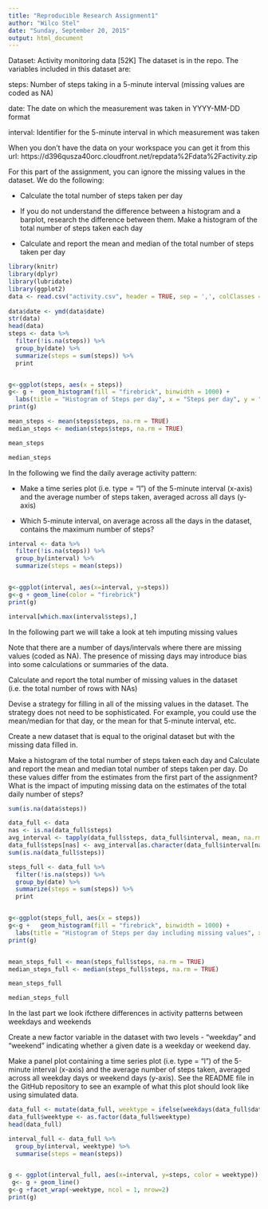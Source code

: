 ```yaml
---
title: "Reproducible Research Assignment1"
author: "Wilco Stel"
date: "Sunday, September 20, 2015"
output: html_document
---
```


Dataset: Activity monitoring data [52K]
The dataset is in the repo.
The variables included in this dataset are:

steps: Number of steps taking in a 5-minute interval (missing values are coded as NA)

date: The date on which the measurement was taken in YYYY-MM-DD format

interval: Identifier for the 5-minute interval in which measurement was taken

When you don't have the data on your workspace you can get it 
from this url:
https://d396qusza40orc.cloudfront.net/repdata%2Fdata%2Factivity.zip

For this part of the assignment, you can ignore the missing values in the dataset.
We do the following:

- Calculate the total number of steps taken per day

- If you do not understand the difference between a histogram and a barplot, research the    difference between them. Make a histogram of the total number of steps taken each day


- Calculate and report the mean and median of the total number of steps taken per day

```r
library(knitr)
library(dplyr)
library(lubridate)
library(ggplot2)
data <- read.csv("activity.csv", header = TRUE, sep = ',', colClasses = c("numeric", "character",
                                                                          "integer"))
data$date <- ymd(data$date)
str(data)
head(data)
steps <- data %>%
  filter(!is.na(steps)) %>%
  group_by(date) %>%
  summarize(steps = sum(steps)) %>%
  print


g<-ggplot(steps, aes(x = steps))
g<- g +  geom_histogram(fill = "firebrick", binwidth = 1000) +
  labs(title = "Histogram of Steps per day", x = "Steps per day", y = "Frequency")
print(g)

mean_steps <- mean(steps$steps, na.rm = TRUE)
median_steps <- median(steps$steps, na.rm = TRUE)

mean_steps

median_steps 

```

In the following we find the daily average activity pattern:

 - Make a time series plot (i.e. type = "l") of the 5-minute interval (x-axis) and the average                          number of steps taken, averaged across all days (y-axis)

 - Which 5-minute interval, on average across all the days in the dataset, contains the maximum                number of steps?


```r

interval <- data %>%
  filter(!is.na(steps)) %>%
  group_by(interval) %>%
  summarize(steps = mean(steps))


g<-ggplot(interval, aes(x=interval, y=steps))
g<-g + geom_line(color = "firebrick")
print(g)

interval[which.max(interval$steps),]

```

In the following part we will take a look at teh imputing missing values

Note that there are a number of days/intervals where there are missing values (coded as NA). The presence of missing days may introduce bias into some calculations or summaries of the data.

Calculate and report the total number of missing values in the dataset (i.e. the total number of rows with NAs)

Devise a strategy for filling in all of the missing values in the dataset. The strategy does not need to be sophisticated. For example, you could use the mean/median for that day, or the mean for that 5-minute interval, etc.

Create a new dataset that is equal to the original dataset but with the missing data filled in.

Make a histogram of the total number of steps taken each day and Calculate and report the mean and median total number of steps taken per day. Do these values differ from the estimates from the first part of the assignment? What is the impact of imputing missing data on the estimates of the total daily number of steps?

```r

sum(is.na(data$steps))

data_full <- data
nas <- is.na(data_full$steps)
avg_interval <- tapply(data_full$steps, data_full$interval, mean, na.rm=TRUE, simplify=TRUE)
data_full$steps[nas] <- avg_interval[as.character(data_full$interval[nas])]
sum(is.na(data_full$steps))

steps_full <- data_full %>%
  filter(!is.na(steps)) %>%
  group_by(date) %>%
  summarize(steps = sum(steps)) %>%
  print


g<-ggplot(steps_full, aes(x = steps)) 
g<-g +   geom_histogram(fill = "firebrick", binwidth = 1000) +
  labs(title = "Histogram of Steps per day including missing values", x = "Steps per day", y = "Frequency")
print(g)


mean_steps_full <- mean(steps_full$steps, na.rm = TRUE)
median_steps_full <- median(steps_full$steps, na.rm = TRUE)

mean_steps_full

median_steps_full


```

In the last part we look ifcthere differences in activity patterns between weekdays and weekends


Create a new factor variable in the dataset with two levels - "weekday" and "weekend" indicating whether a given date is a weekday or weekend day.

Make a panel plot containing a time series plot (i.e. type = "l") of the 5-minute interval (x-axis) and the average number of steps taken, averaged across all weekday days or weekend days (y-axis). See the README file in the GitHub repository to see an example of what this plot should look like using simulated data.



```r

data_full <- mutate(data_full, weektype = ifelse(weekdays(data_full$date) == "Saturday" | weekdays(data_full$date) == "Sunday", "weekend", "weekday"))
data_full$weektype <- as.factor(data_full$weektype)
head(data_full)

interval_full <- data_full %>%
  group_by(interval, weektype) %>%
  summarise(steps = mean(steps))


g <- ggplot(interval_full, aes(x=interval, y=steps, color = weektype))
 g<- g + geom_line() 
g<-g +facet_wrap(~weektype, ncol = 1, nrow=2)
print(g)


```
